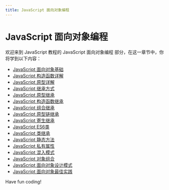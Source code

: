 ```yaml
---
title: JavaScript 面向对象编程
---
```


# JavaScript 面向对象编程

欢迎来到 JavaScript 教程的 JavaScript 面向对象编程 部分，在这一章节中，你将学到以下内容：

- [JavaScript 面向对象基础](./0-javascript-object-oriented-fundamentals.mdx)
- [JavaScript 构造函数详解](./1-javascript-constructor-explained-in-detail.mdx)
- [JavaScript 原型详解](./2-learn-more-about-javascript-prototypes.mdx)
- [JavaScript 继承方式](./3-javascript-inheritance-method.mdx)
- [JavaScript 原型继承](./4-javascript-prototype-inheritance.mdx)
- [JavaScript 构造函数继承](./5-javascript-constructor-inheritance.mdx)
- [JavaScript 组合继承](./6-javascript-portfolio-inheritance.mdx)
- [JavaScript 原型链继承](./7-javascript-prototype-chain-inheritance.mdx)
- [JavaScript 寄生继承](./8-javascript-parasitic-inheritance.mdx)
- [JavaScript ES6类](./9-javascript-es6-class.mdx)
- [JavaScript 类继承](./10-javascript-class-inheritance.mdx)
- [JavaScript 静态方法](./11-javascript-static-method.mdx)
- [JavaScript 私有属性](./12-javascript-private-properties.mdx)
- [JavaScript 混入模式](./13-javascript-mixing-mode.mdx)
- [JavaScript 对象组合](./14-javascript-object-combinations.mdx)
- [JavaScript 面向对象设计模式](./15-javascript-object-oriented-design-patterns.mdx)
- [JavaScript 面向对象最佳实践](./16-javascript-object-oriented-best-practices.mdx)

Have fun coding!